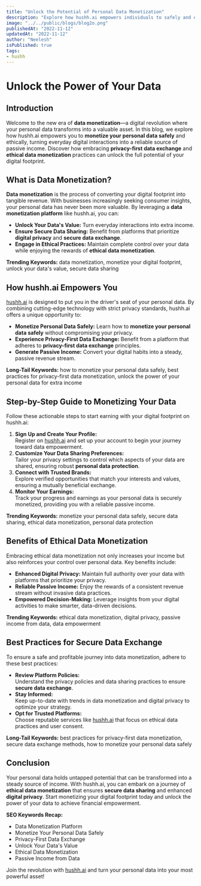 ```yaml
---
title: "Unlock the Potential of Personal Data Monetization"
description: "Explore how hushh.ai empowers individuals to safely and ethically monetize their personal data while ensuring privacy and control."
image: "../../public/blogs/blog2o.png"
publishedAt: "2022-11-12"
updatedAt: "2022-11-12"
author: "Neelesh"
isPublished: true
tags:
- hushh
---
```


# Unlock the Power of Your Data

## Introduction

Welcome to the new era of **data monetization**—a digital revolution where your personal data transforms into a valuable asset. In this blog, we explore how hushh.ai empowers you to **monetize your personal data safely** and ethically, turning everyday digital interactions into a reliable source of passive income. Discover how embracing **privacy-first data exchange** and **ethical data monetization** practices can unlock the full potential of your digital footprint.

## What is Data Monetization?

**Data monetization** is the process of converting your digital footprint into tangible revenue. With businesses increasingly seeking consumer insights, your personal data has never been more valuable. By leveraging a **data monetization platform** like hushh.ai, you can:

- **Unlock Your Data's Value:** Turn everyday interactions into extra income.
- **Ensure Secure Data Sharing:** Benefit from platforms that prioritize **digital privacy** and **secure data exchange**.
- **Engage in Ethical Practices:** Maintain complete control over your data while enjoying the rewards of **ethical data monetization**.

**Trending Keywords:** data monetization, monetize your digital footprint, unlock your data's value, secure data sharing

## How hushh.ai Empowers You

[hushh.ai](https://hushh.ai) is designed to put you in the driver's seat of your personal data. By combining cutting-edge technology with strict privacy standards, hushh.ai offers a unique opportunity to:

- **Monetize Personal Data Safely:** Learn how to **monetize your personal data safely** without compromising your privacy.
- **Experience Privacy-First Data Exchange:** Benefit from a platform that adheres to **privacy-first data exchange** principles.
- **Generate Passive Income:** Convert your digital habits into a steady, passive revenue stream.

**Long-Tail Keywords:** how to monetize your personal data safely, best practices for privacy-first data monetization, unlock the power of your personal data for extra income

## Step-by-Step Guide to Monetizing Your Data

Follow these actionable steps to start earning with your digital footprint on hushh.ai:

1. **Sign Up and Create Your Profile:**  
   Register on [hushh.ai](https://hushh.ai) and set up your account to begin your journey toward data empowerment.
2. **Customize Your Data Sharing Preferences:**  
   Tailor your privacy settings to control which aspects of your data are shared, ensuring robust **personal data protection**.
3. **Connect with Trusted Brands:**  
   Explore verified opportunities that match your interests and values, ensuring a mutually beneficial exchange.
4. **Monitor Your Earnings:**  
   Track your progress and earnings as your personal data is securely monetized, providing you with a reliable passive income.

**Trending Keywords:** monetize your personal data safely, secure data sharing, ethical data monetization, personal data protection

## Benefits of Ethical Data Monetization

Embracing ethical data monetization not only increases your income but also reinforces your control over personal data. Key benefits include:

- **Enhanced Digital Privacy:** Maintain full authority over your data with platforms that prioritize your privacy.
- **Reliable Passive Income:** Enjoy the rewards of a consistent revenue stream without invasive data practices.
- **Empowered Decision-Making:** Leverage insights from your digital activities to make smarter, data-driven decisions.

**Trending Keywords:** ethical data monetization, digital privacy, passive income from data, data empowerment

## Best Practices for Secure Data Exchange

To ensure a safe and profitable journey into data monetization, adhere to these best practices:

- **Review Platform Policies:**  
  Understand the privacy policies and data sharing practices to ensure **secure data exchange**.
- **Stay Informed:**  
  Keep up-to-date with trends in data monetization and digital privacy to optimize your strategy.
- **Opt for Trusted Platforms:**  
  Choose reputable services like [hushh.ai](https://hushh.ai) that focus on ethical data practices and user consent.

**Long-Tail Keywords:** best practices for privacy-first data monetization, secure data exchange methods, how to monetize your personal data safely

## Conclusion

Your personal data holds untapped potential that can be transformed into a steady source of income. With hushh.ai, you can embark on a journey of **ethical data monetization** that ensures **secure data sharing** and enhanced **digital privacy**. Start monetizing your digital footprint today and unlock the power of your data to achieve financial empowerment.

**SEO Keywords Recap:**  
- Data Monetization Platform  
- Monetize Your Personal Data Safely  
- Privacy-First Data Exchange  
- Unlock Your Data's Value  
- Ethical Data Monetization  
- Passive Income from Data

Join the revolution with [hushh.ai](https://hushh.ai) and turn your personal data into your most powerful asset!
